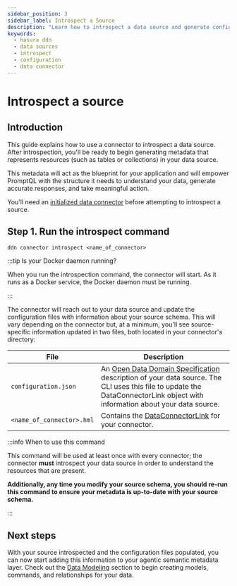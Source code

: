 ```yaml
---
sidebar_position: 3
sidebar_label: Introspect a Source
description: "Learn how to introspect a data source and generate configuration files for your data connector."
keywords:
  - hasura ddn
  - data sources
  - introspect
  - configuration
  - data connector
---
```


# Introspect a source

## Introduction

This guide explains how to use a connector to introspect a data source. After introspection, you'll be ready to begin
generating metadata that represents resources (such as tables or collections) in your data source.

This metadata will act as the blueprint for your application and will empower PromptQL with the structure it needs to
understand your data, generate accurate responses, and take meaningful action.

You'll need an [initialized data connector](/data-sources/connect-to-a-source.mdx) before attempting to introspect a
source.

## Step 1. Run the introspect command

```ddn title="All connectors use the same command to introspect a data source:"
ddn connector introspect <name_of_connector>
```

:::tip Is your Docker daemon running?

When you run the introspection command, the connector will start. As it runs as a Docker service, the Docker daemon must
be running.

:::

The connector will reach out to your data source and update the configuration files with information about your source
schema. This will vary depending on the connector but, at a minimum, you'll see source-specific information updated in
two files, both located in your connector's directory:

| File                      | Description                                                                                                                                                                                                                           |
| ------------------------- | ------------------------------------------------------------------------------------------------------------------------------------------------------------------------------------------------------------------------------------- |
| `configuration.json`      | An [Open Data Domain Specification](https://github.com/hasura/open-data-domain-specification) description of your data source. The CLI uses this file to update the DataConnectorLink object with information about your data source. |
| `<name_of_connector>.hml` | Contains the [DataConnectorLink](/reference/metadata-reference/data-connector-links.mdx) for your connector.                                                                                                                          |

:::info When to use this command

This command will be used at least once with every connector; the connector **must** introspect your data source in
order to understand the resources that are present.

**Additionally, any time you modify your source schema, you should re-run this command to ensure your metadata is
up-to-date with your source schema.**

:::

## Next steps

With your source introspected and the configuration files populated, you can now start adding this information to your
agentic semantic metadata layer. Check out the [Data Modeling](/data-modeling/overview.mdx) section to begin creating
models, commands, and relationships for your data.
